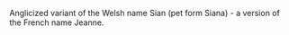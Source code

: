 Anglicized variant of the Welsh name Sian (pet form Siana) - a version of the French name Jeanne.

{{rfc}}